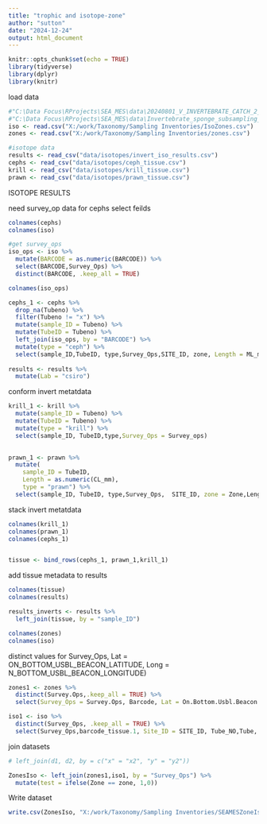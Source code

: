 ```yaml
---
title: "trophic and isotope-zone"
author: "sutton"
date: "2024-12-24"
output: html_document
---
```


```r
knitr::opts_chunk$set(echo = TRUE)
library(tidyverse)
library(dplyr)
library(knitr)
```
load data
```r
#"C:\Data Focus\RProjects\SEA_MES\data\20240801_V_INVERTEBRATE_CATCH_2_sponges.csv"
#"C:\Data Focus\RProjects\SEA_MES\data\Invertebrate_sponge_subsampling_241224.csv"
iso <- read.csv("X:/work/Taxonomy/Sampling Inventories/IsoZones.csv")
zones <- read.csv("X:/work/Taxonomy/Sampling Inventories/zones.csv")

#isotope data
results <- read_csv("data/isotopes/invert_iso_results.csv")
cephs <- read_csv("data/isotopes/ceph_tissue.csv")
krill <- read_csv("data/isotopes/krill_tissue.csv")
prawn <- read_csv("data/isotopes/prawn_tissue.csv")

```


ISOTOPE RESULTS


need survey_op data for cephs
select feilds
```r
colnames(cephs)
colnames(iso)

#get survey_ops
iso_ops <- iso %>%
  mutate(BARCODE = as.numeric(BARCODE)) %>% 
  select(BARCODE,Survey_Ops) %>% 
  distinct(BARCODE, .keep_all = TRUE)

colnames(iso_ops)

cephs_1 <- cephs %>%
  drop_na(Tubeno) %>% 
  filter(Tubeno != "x") %>% 
  mutate(sample_ID = Tubeno) %>% 
  mutate(TubeID = Tubeno) %>% 
  left_join(iso_ops, by = "BARCODE") %>% 
  mutate(type = "ceph") %>% 
  select(sample_ID,TubeID, type,Survey_Ops,SITE_ID, zone, Length = ML_mm,sex)
  
results <- results %>% 
  mutate(Lab = "csiro")
```



conform invert metatdata
```r
krill_1 <- krill %>% 
  mutate(sample_ID = Tubeno) %>% 
  mutate(TubeID = Tubeno) %>% 
  mutate(type = "krill") %>% 
  select(sample_ID, TubeID,type,Survey_Ops = Survey_ops)
  

prawn_1 <- prawn %>% 
  mutate(
    sample_ID = TubeID,
    Length = as.numeric(CL_mm),
    type = "prawn") %>% 
  select(sample_ID, TubeID, type,Survey_Ops,  SITE_ID, zone = Zone,Length)

```
stack invert metatdata
```r
colnames(krill_1)
colnames(prawn_1)
colnames(cephs_1)


tissue <- bind_rows(cephs_1, prawn_1,krill_1)

```

add tissue metadata to results

```r
colnames(tissue)
colnames(results)

results_inverts <- results %>% 
  left_join(tissue, by = "sample_ID")
```



```r
colnames(zones)
colnames(iso)
```

distinct values for Survey_Ops, Lat = ON_BOTTOM_USBL_BEACON_LATITUDE, Long = N_BOTTOM_USBL_BEACON_LONGITUDE)


```r

zones1 <- zones %>% 
  distinct(Survey.Ops,.keep_all = TRUE) %>% 
  select(Survey_Ops = Survey.Ops, Barcode, Lat = On.Bottom.Usbl.Beacon.Latitude, Long = On.Bottom.Usbl.Beacon.Longitude, Site_ID = Site.ID.voyage.specific.waypoint.grid., Zone, Ops, Voyage)

iso1 <- iso %>% 
  distinct(Survey_Ops, .keep_all = TRUE) %>% 
  select(Survey_Ops,barcode_tissue.1, Site_ID = SITE_ID, Tube_NO,Tube, zone, iso_group)
```

join datasets

```r

# left_join(d1, d2, by = c("x" = "x2", "y" = "y2"))

ZonesIso <- left_join(zones1,iso1, by = "Survey_Ops") %>% 
  mutate(test = ifelse(Zone == zone, 1,0))

```
Write dataset

```r
write.csv(ZonesIso, "X:/work/Taxonomy/Sampling Inventories/SEAMESZoneIso.csv")
```
